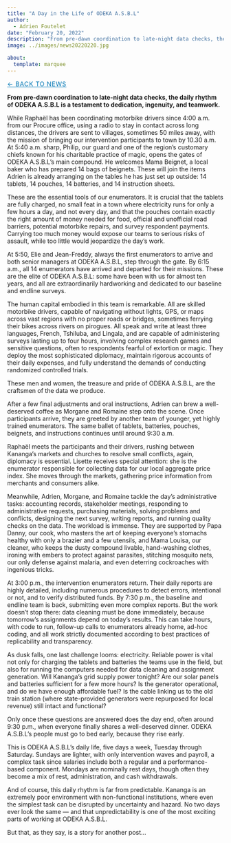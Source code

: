 ```yaml
---
title: "A Day in the Life of ODEKA A.S.B.L"
author: 
  - Adrien Foutelet
date: "February 20, 2022"
description: "From pre-dawn coordination to late-night data checks, the daily rhythm of ODEKA A.S.B.L is a testament to dedication, ingenuity, and teamwork."
image: ../images/news20220220.jpg

about:
  template: marquee
---
```

<style>
/* Hide the visible description under the title block on THIS page */
header.quarto-title-block .description,
.quarto-title .description,
.quarto-title-meta .description,
p.description {
  display: none !important;
}
</style>

[← Back to News](../index.qmd){.breadcrumb style="font-size:0.9rem; text-transform:uppercase; letter-spacing:0.05em; color:#0077b5;"}

**From pre-dawn coordination to late-night data checks, the daily rhythm of ODEKA A.S.B.L is a testament to dedication, ingenuity, and teamwork.**

While Raphaël has been coordinating motorbike drivers since 4:00 a.m. from our Procure office, using a radio to stay in contact across long distances, the drivers are sent to villages, sometimes 50 miles away, with the mission of bringing our intervention participants to town by 10.30 a.m. At 5:40 a.m. sharp, Philip, our guard and one of the region’s customary chiefs known for his charitable practice of magic, opens the gates of ODEKA A.S.B.L’s main compound. He welcomes Mama Beignet, a local baker who has prepared 14 bags of beignets. These will join the items Adrien is already arranging on the tables he has just set up outside: 14 tablets, 14 pouches, 14 batteries, and 14 instruction sheets.

These are the essential tools of our enumerators. It is crucial that the tablets are fully charged, no small feat in a town where electricity runs for only a few hours a day, and not every day, and that the pouches contain exactly the right amount of money needed for food, official and unofficial road barriers, potential motorbike repairs, and survey respondent payments. Carrying too much money would expose our teams to serious risks of assault, while too little would jeopardize the day’s work.

At 5:50, Elie and Jean-Freddy, always the first enumerators to arrive and both senior managers at ODEKA A.S.B.L, step through the gate. By 6:15 a.m., all 14 enumerators have arrived and departed for their missions. These are the elite of ODEKA A.S.B.L: some have been with us for almost ten years, and all are extraordinarily hardworking and dedicated to our baseline and endline surveys.

The human capital embodied in this team is remarkable. All are skilled motorbike drivers, capable of navigating without lights, GPS, or maps across vast regions with no proper roads or bridges, sometimes ferrying their bikes across rivers on pirogues. All speak and write at least three languages, French, Tshiluba, and Lingala, and are capable of administering surveys lasting up to four hours, involving complex research games and sensitive questions, often to respondents fearful of extortion or magic. They deploy the most sophisticated diplomacy, maintain rigorous accounts of their daily expenses, and fully understand the demands of conducting randomized controlled trials.

These men and women, the treasure and pride of ODEKA A.S.B.L, are the craftsmen of the data we produce.

After a few final adjustments and oral instructions, Adrien can brew a well-deserved coffee as Morgane and Romaine step onto the scene. Once participants arrive, they are greeted by another team of younger, yet highly trained enumerators. The same ballet of tablets, batteries, pouches, beignets, and instructions continues until around 9:30 a.m.

Raphaël meets the participants and their drivers, rushing between Kananga’s markets and churches to resolve small conflicts, again, diplomacy is essential. Lisette receives special attention: she is the enumerator responsible for collecting data for our local aggregate price index. She moves through the markets, gathering price information from merchants and consumers alike.

Meanwhile, Adrien, Morgane, and Romaine tackle the day’s administrative tasks: accounting records, stakeholder meetings, responding to administrative requests, purchasing materials, solving problems and conflicts, designing the next survey, writing reports, and running quality checks on the data. The workload is immense. They are supported by Papa Danny, our cook, who masters the art of keeping everyone’s stomachs healthy with only a brazier and a few utensils, and Mama Louisa, our cleaner, who keeps the dusty compound livable, hand-washing clothes, ironing with embers to protect against parasites, stitching mosquito nets, our only defense against malaria, and even deterring cockroaches with ingenious tricks.

At 3:00 p.m., the intervention enumerators return. Their daily reports are highly detailed, including numerous procedures to detect errors, intentional or not, and to verify distributed funds. By 7:30 p.m., the baseline and endline team is back, submitting even more complex reports. But the work doesn’t stop there: data cleaning must be done immediately, because tomorrow’s assignments depend on today’s results. This can take hours, with code to run, follow-up calls to enumerators already home, ad-hoc coding, and all work strictly documented according to best practices of replicability and transparency.

As dusk falls, one last challenge looms: electricity. Reliable power is vital not only for charging the tablets and batteries the teams use in the field, but also for running the computers needed for data cleaning and assignment generation. Will Kananga’s grid supply power tonight? Are our solar panels and batteries sufficient for a few more hours? Is the generator operational, and do we have enough affordable fuel? Is the cable linking us to the old train station (where state-provided generators were repurposed for local revenue) still intact and functional?

Only once these questions are answered does the day end, often around 9:30 p.m., when everyone finally shares a well-deserved dinner. ODEKA A.S.B.L’s people must go to bed early, because they rise early.

This is ODEKA A.S.B.L’s daily life, five days a week, Tuesday through Saturday. Sundays are lighter, with only intervention waves and payroll, a complex task since salaries include both a regular and a performance-based component. Mondays are nominally rest days, though often they become a mix of rest, administration, and cash withdrawals.

And of course, this daily rhythm is far from predictable. Kananga is an extremely poor environment with non-functional institutions, where even the simplest task can be disrupted by uncertainty and hazard. No two days ever look the same — and that unpredictability is one of the most exciting parts of working at ODEKA A.S.B.L.

But that, as they say, is a story for another post…